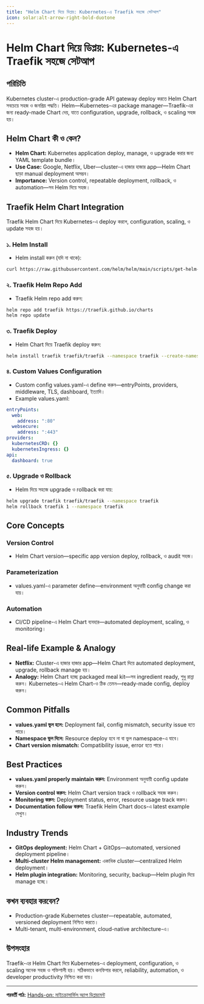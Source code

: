 ```yaml
---
title: "Helm Chart দিয়ে ডিপ্লয়: Kubernetes-এ Traefik সহজে সেটআপ"
icon: solar:alt-arrow-right-bold-duotone
---
```


# Helm Chart দিয়ে ডিপ্লয়: Kubernetes-এ Traefik সহজে সেটআপ

## পরিচিতি

Kubernetes cluster-এ production-grade API gateway deploy করতে Helm Chart সবচেয়ে সহজ ও জনপ্রিয় পদ্ধতি। Helm—Kubernetes-এর package manager—Traefik-এর জন্য ready-made Chart দেয়, যাতে configuration, upgrade, rollback, ও scaling সহজ হয়।

## Helm Chart কী ও কেন?

- **Helm Chart:** Kubernetes application deploy, manage, ও upgrade করার জন্য YAML template bundle।
- **Use Case:** Google, Netflix, Uber—cluster-এ হাজার হাজার app—Helm Chart ছাড়া manual deployment অসম্ভব।
- **Importance:** Version control, repeatable deployment, rollback, ও automation—সব Helm দিয়ে সহজ।

## Traefik Helm Chart Integration

Traefik Helm Chart দিয়ে Kubernetes-এ deploy করলে, configuration, scaling, ও update সহজ হয়।

### ১. Helm Install
- Helm install করুন (যদি না থাকে):
```bash
curl https://raw.githubusercontent.com/helm/helm/main/scripts/get-helm-3 | bash
```

### ২. Traefik Helm Repo Add
- Traefik Helm repo add করুন:
```bash
helm repo add traefik https://traefik.github.io/charts
helm repo update
```

### ৩. Traefik Deploy
- Helm Chart দিয়ে Traefik deploy করুন:
```bash
helm install traefik traefik/traefik --namespace traefik --create-namespace
```

### ৪. Custom Values Configuration
- Custom config values.yaml-এ define করুন—entryPoints, providers, middleware, TLS, dashboard, ইত্যাদি।
- Example values.yaml:
```yaml
entryPoints:
  web:
    address: ":80"
  websecure:
    address: ":443"
providers:
  kubernetesCRD: {}
  kubernetesIngress: {}
api:
  dashboard: true
```

### ৫. Upgrade ও Rollback
- Helm দিয়ে সহজে upgrade ও rollback করা যায়:
```bash
helm upgrade traefik traefik/traefik --namespace traefik
helm rollback traefik 1 --namespace traefik
```

## Core Concepts

### Version Control
- Helm Chart version—specific app version deploy, rollback, ও audit সহজ।

### Parameterization
- values.yaml-এ parameter define—environment অনুযায়ী config change করা যায়।

### Automation
- CI/CD pipeline-এ Helm Chart ব্যবহার—automated deployment, scaling, ও monitoring।

## Real-life Example & Analogy

- **Netflix:** Cluster-এ হাজার হাজার app—Helm Chart দিয়ে automated deployment, upgrade, rollback manage হয়।
- **Analogy:** Helm Chart হচ্ছে packaged meal kit—সব ingredient ready, শুধু রান্না করুন। Kubernetes-এ Helm Chart-ও ঠিক তেমন—ready-made config, deploy করুন।

## Common Pitfalls

- **values.yaml ভুল হলে:** Deployment fail, config mismatch, security issue হতে পারে।
- **Namespace ভুল দিলে:** Resource deploy হবে না বা ভুল namespace-এ যাবে।
- **Chart version mismatch:** Compatibility issue, error হতে পারে।

## Best Practices

- **values.yaml properly maintain করুন:** Environment অনুযায়ী config update করুন।
- **Version control করুন:** Helm Chart version track ও rollback সহজ করুন।
- **Monitoring করুন:** Deployment status, error, resource usage track করুন।
- **Documentation follow করুন:** Traefik Helm Chart docs-এ latest example দেখুন।

## Industry Trends

- **GitOps deployment:** Helm Chart + GitOps—automated, versioned deployment pipeline।
- **Multi-cluster Helm management:** একাধিক cluster—centralized Helm deployment।
- **Helm plugin integration:** Monitoring, security, backup—Helm plugin দিয়ে manage হচ্ছে।

## কখন ব্যবহার করবেন?

- Production-grade Kubernetes cluster—repeatable, automated, versioned deployment নিশ্চিত করতে।
- Multi-tenant, multi-environment, cloud-native architecture-এ।

## উপসংহার

Traefik-এর Helm Chart দিয়ে Kubernetes-এ deployment, configuration, ও scaling অনেক সহজ ও শক্তিশালী হয়। সঠিকভাবে কনফিগার করলে, reliability, automation, ও developer productivity নিশ্চিত করা যায়।

---

**পরবর্তী পাঠ:** [Hands-on: মাইক্রোসার্ভিস অ্যাপ ডিপ্লয়মেন্ট](/traefik/k8s-microservices)

